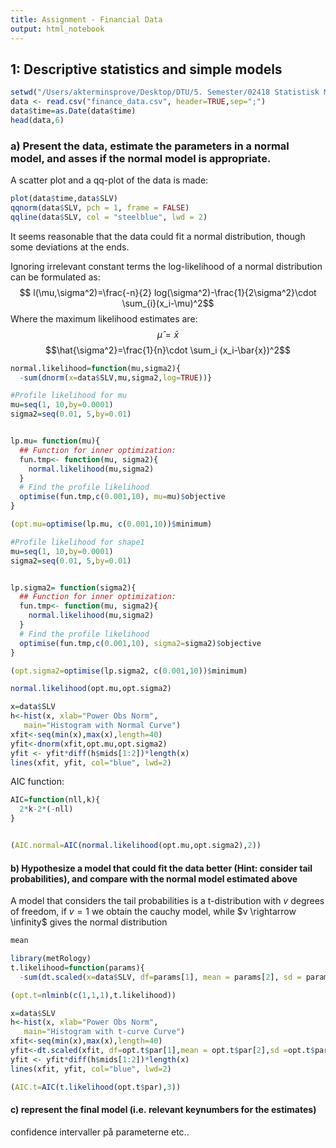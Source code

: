 ```yaml
---
title: Assignment - Financial Data
output: html_notebook
---
```


## 1: Descriptive statistics and simple models
```r
setwd("/Users/akterminsprove/Desktop/DTU/5. Semester/02418 Statistisk Modellering Teori og Anvendelser/Assignments/Financial Data")
data <- read.csv("finance_data.csv", header=TRUE,sep=";")
data$time=as.Date(data$time)
head(data,6)
```

### a) Present the data, estimate the parameters in a normal model, and asses if the normal model is appropriate.

A scatter plot and a qq-plot of the data is made:
```r
plot(data$time,data$SLV)
qqnorm(data$SLV, pch = 1, frame = FALSE)
qqline(data$SLV, col = "steelblue", lwd = 2)
```
It seems reasonable that the data could fit a normal distribution, though some deviations at the ends.

Ignoring irrelevant constant terms the log-likelihood of a normal distribution can be formulated as:
$$ l(\mu,\sigma^2)=\frac{-n}{2} log(\sigma^2)-\frac{1}{2\sigma^2}\cdot \sum_{i}(x_i-\mu)^2$$
Where the maximum likelihood estimates are:
$$\hat{\mu}= \bar{x}$$
$$\hat{\sigma^2}=\frac{1}{n}\cdot \sum_i (x_i-\bar{x})^2$$
```r
normal.likelihood=function(mu,sigma2){
  -sum(dnorm(x=data$SLV,mu,sigma2,log=TRUE))}

```


```r
#Profile likelihood for mu 
mu=seq(1, 10,by=0.0001)
sigma2=seq(0.01, 5,by=0.01)


lp.mu= function(mu){
  ## Function for inner optimization:
  fun.tmp<- function(mu, sigma2){
    normal.likelihood(mu,sigma2)
  }
  # Find the profile likelihood
  optimise(fun.tmp,c(0.001,10), mu=mu)$objective
}

(opt.mu=optimise(lp.mu, c(0.001,10))$minimum)

```

```r
#Profile likelihood for shape1 
mu=seq(1, 10,by=0.0001)
sigma2=seq(0.01, 5,by=0.01)


lp.sigma2= function(sigma2){
  ## Function for inner optimization:
  fun.tmp<- function(mu, sigma2){
    normal.likelihood(mu,sigma2)
  }
  # Find the profile likelihood
  optimise(fun.tmp,c(0.001,10), sigma2=sigma2)$objective
}

(opt.sigma2=optimise(lp.sigma2, c(0.001,10))$minimum)
```

```r
normal.likelihood(opt.mu,opt.sigma2)
```

```r
x=data$SLV
h<-hist(x, xlab="Power Obs Norm",
   main="Histogram with Normal Curve")
xfit<-seq(min(x),max(x),length=40)
yfit<-dnorm(xfit,opt.mu,opt.sigma2)
yfit <- yfit*diff(h$mids[1:2])*length(x)
lines(xfit, yfit, col="blue", lwd=2)
```
AIC function:
```r
AIC=function(nll,k){
  2*k-2*(-nll)
}


(AIC.normal=AIC(normal.likelihood(opt.mu,opt.sigma2),2))
```


#### b) Hypothesize a model that could fit the data better (Hint: consider tail probabilities), and compare with the normal model estimated above

A model that considers the tail probabilities is a t-distribution with $v$ degrees of freedom, if $v=1$ we obtain the cauchy model, while $v \rightarrow \infinity$ gives the normal distribution
```r
mean
```

```r
library(metRology)
t.likelihood=function(params){
  -sum(dt.scaled(x=data$SLV, df=params[1], mean = params[2], sd = params[3], log = TRUE))}
```

```r
(opt.t=nlminb(c(1,1,1),t.likelihood))
```

```r
x=data$SLV
h<-hist(x, xlab="Power Obs Norm",
   main="Histogram with t-curve Curve")
xfit<-seq(min(x),max(x),length=40)
yfit<-dt.scaled(xfit, df=opt.t$par[1],mean = opt.t$par[2],sd =opt.t$par[3])
yfit <- yfit*diff(h$mids[1:2])*length(x)
lines(xfit, yfit, col="blue", lwd=2)
```

```r
(AIC.t=AIC(t.likelihood(opt.t$par),3))
```

#### c) represent the final model (i.e. relevant keynumbers for the estimates)

 confidence intervaller på parameterne etc.. 
